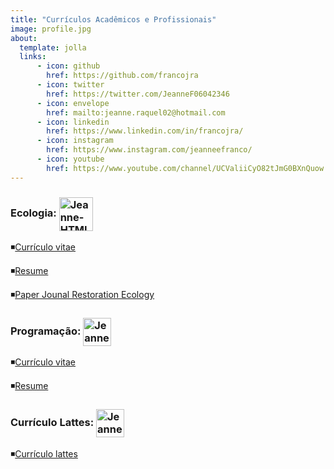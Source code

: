 ---
title: "Currículos Acadêmicos e Profissionais"
image: profile.jpg
about:
  template: jolla
  links:
      - icon: github
        href: https://github.com/francojra
      - icon: twitter
        href: https://twitter.com/JeanneF06042346
      - icon: envelope
        href: mailto:jeanne.raquel02@hotmail.com
      - icon: linkedin
        href: https://www.linkedin.com/in/francojra/
      - icon: instagram
        href: https://www.instagram.com/jeanneefranco/
      - icon: youtube
        href: https://www.youtube.com/channel/UCValiiCyO82tJmG0BXnQuow
---

<html>

<body>

<div style="text-align:left">

<p>

<h3>

Ecologia: <img src="https://img.icons8.com/sf-regular/512/forest.png" alt="Jeanne-HTML" align="center" height="54" width="54"/>

</p>

</h3>

</div>

</body>

</html>

::: {style="text-align:left"}
◾️[Currículo vitae](curriculum_vitae_jeanne_franco_pt.pdf)

◾️[Resume](curriculum_vitae_jeanne_franco_en.pdf)

◾️[Paper Jounal Restoration Ecology](paper_Jeanne_Gustavo_Gislene.pdf)
:::

<html>

<body>

<div style="text-align:left">

<p>

<h3>

Programação: <img src="https://img.icons8.com/material-two-tone/512/programming.png" alt="Jeanne-HTML" align="center" height="45" width="45"/>

</p>

</h3>

</div>

</body>

</html>

::: {style="text-align:left"}
◾️[Currículo vitae](resume_jeanne_franco_pt.pdf)

◾️[Resume](resume_jeanne_franco_en.pdf)
:::

<html>

<body>

<div style="text-align:left">

<p>

<h3>

Currículo Lattes: <img src="https://img.icons8.com/ios-filled/512/student-female.png" alt="Jeanne-HTML" align="center" height="45" width="45"/>

</p>

</h3>

</div>

</body>

</html>

::: {style="text-align:left"}
◾️[Currículo lattes](http://buscatextual.cnpq.br/buscatextual/visualizacv.do?id=K4354736H7&tokenCaptchar=03AD1IbLAgLqHZa93ESpzQiAcU6HKy8efrio2hG-a4YK4rRcWnv6-Ua6PojAImdqkJzRV9hlUwNUb-cCKRD4ijgBnLtsayfoUPqvB5Bs1y7BIN7HdDtHSJGBKygdvK2haVvVOfEbY7TRsN8lcthMn4BFpIZzaV0jfgW0YrjTduQjXM9_re6H9tPr5aG840HbKDW6gDkWtncvjI9waZVIEl-7XPVnenmg2HmcUqCkxA_9zwm7dpgwWH9dbQIBu2m8Qs5tAz6KjP8JeIOMWsZTt_WZETDut50jOIcouwiQq8bZZsDk7xmbbUt05Kkxj1-tUS4RpEbstfhApHf7xWUA5k3jsnljQrOBMks3paWEzQW5vv4Nx7YoedCZ7gV3hdasU3HEcL6_HrkKJa1SXyK0PRVqlGcwV_1CPZbRG4p8dYmKXeWX6y1vtA-iBQ4iQZ2bfN2nHZo3LjIB9nTv9OV-7JuxvxJk6ixRegg0JPswCNPkdgkPuoNX6d3dRZ9XHfxYBushb2Z3BhhI8hhpz21dISFciPRMuCRiCdZw)
:::
